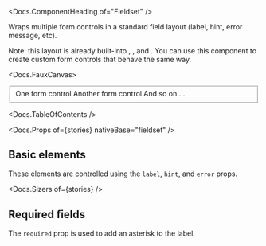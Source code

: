 



<Meta of={stories} />

<Docs.ComponentHeading of="Fieldset" />

Wraps multiple form controls in a standard field layout (label, hint, error
message, etc).

<div>
  Note: this layout is already built-into <Docs of="Checkboxes" />,
  <Docs of="Radios" />, and <Docs of="Switches" />. You can use this component
  to create custom form controls that behave the same way.
</div>

<Docs.FauxCanvas>
  <Fieldset label="A label" hint="A hint" error="An error message!">
    <div className="flex flex-col gap-3">
      <FormControlPlaceholder>One form control</FormControlPlaceholder>
      <FormControlPlaceholder>Another form control</FormControlPlaceholder>
      <FormControlPlaceholder>And so on ...</FormControlPlaceholder>
    </div>
  </Fieldset>
</Docs.FauxCanvas>

<Docs.TableOfContents />

<Docs.Props of={stories} nativeBase="fieldset" />

## Basic elements

These elements are controlled using the `label`, `hint`, and `error` props.

<Canvas of={stories.basic} sourceState="shown" />

<Docs.Sizers of={stories} />

## Required fields

The `required` prop is used to add an asterisk to the label.

<Canvas of={stories.required} />
